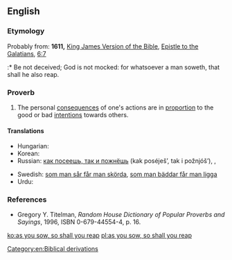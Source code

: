 ==English==

===Etymology===
Probably from: '''1611,''' [[w:King James Version of the Bible|King James Version of the Bible]], [[w:Epistle to the Galatians|Epistle to the Galatians]], [[s:Bible (King James)/Galatians#Chapter 6|6:7]]
:* Be not deceived; God is not mocked: for whatsoever a man soweth, that shall he also reap.

===Proverb===
{{head|en|proverb|head=[[as]] [[you]] [[sow]], [[so]] [[shall]] [[you]] [[reap]]}}

# The personal [[consequences]] of one's actions are in [[proportion]] to the good or bad [[intentions]] towards others.

====Translations====
{{trans-top|consequences of actions are in proportion to intentions}}
* Hungarian: {{t-|hu|ki mint vet, úgy arat}}
* Korean: {{t+|ko|콩 심은 데 콩 나고 팥 심은 데 팥 난다|tr=kong sim-eun de kong nago pat sim-eun de pat nanda|sc=Kore}}
* Russian: [[как посеешь, так и пожнёшь]] (kak poséješ’, tak i požnjóš’), {{t+|ru|что посеешь, то и пожнёшь}}, {{t+|ru|как аукнется, так и откликнется}}
{{trans-mid}}
* Swedish: [[som man sår får man skörda]], [[som man bäddar får man ligga]]
* Urdu: {{t-|ur|جیسے کرنی ویسے بھرنی|sc=ur-Arab|tr=jaise karni waise bharni}}
{{trans-bottom}}

===References===
* Gregory Y. Titelman, ''Random House Dictionary of Popular Proverbs and Sayings'', 1996, ISBN 0-679-44554-4, p. 16.

[[Category:en:Biblical derivations]]

[[ko:as you sow, so shall you reap]]
[[pl:as you sow, so shall you reap]]